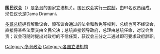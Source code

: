 '''国民议会'''（{{lang-fr|Assemblée nationale}}）是[[多哥|多哥]]的国家立法机关。国民议会实行[[一院制|一院制]]，由91名议员组成。现任议长是Dama Dramani。

[[多哥总统|多哥总统]]拥有解散议会、颁布议会通过的法令和赦免等权利，总统也可不经议会，直接将某些法案交由全民公决；总统直接领导政府，总理由总统任命，对议会负责；议会可随时提出对政府的不信任案，获议会三分之二通过即可要求政府辞职。

{{非洲题目|议会}}

[[Category:多哥政治|Category:多哥政治]]
[[Category:各国立法机构|Category:各国立法机构]]